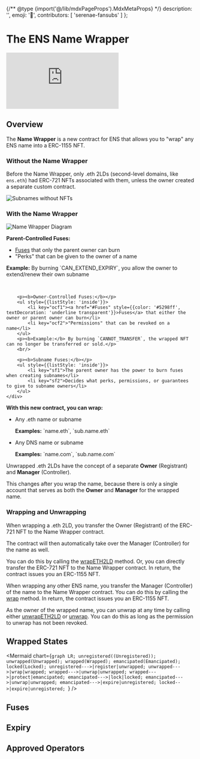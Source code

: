 
{/** @type {import('@/lib/mdxPageProps').MdxMetaProps} */}
    description: '',
    emoji: '🎁',
    contributors: [
        'serenae-fansubs'
    ]
};

# The ENS Name Wrapper

<WIP />

<iframe className="w-full aspect-video rounded-lg shadow-sm" src="https://www.youtube-nocookie.com/embed/njb7jp5_Qoo?si=YyESSjAk4W5btawz" title="YouTube video player" frameBorder="0" allow="accelerometer; autoplay; clipboard-write; encrypted-media; gyroscope; picture-in-picture; web-share" allowFullScreen></iframe>

## Overview

The <b>Name Wrapper</b> is a new contract for ENS that allows you to "wrap" any ENS name into a ERC-1155 NFT.

### Without the Name Wrapper
Before the Name Wrapper, only .eth 2LDs (second-level domains, like `ens.eth`) had ERC-721 NFTs associated with them, unless the owner created a separate custom contract.

<div className="card1">
    <img src="/content/namewrapper/namewrapper-overview-subnames.jpg" alt="Subnames without NFTs" />
</div>

### With the Name Wrapper

<div className="border border-ens-light-border dark:border-ens-dark-border rounded-md not-prose grid grid-cols-2">
  <div className="flex flex-col">
    <div className="grow p-2 flex items-center justify-center">
        <div className="card1">
            <img src="/content/namewrapper/namewrapper-overview-wrapped.jpg" alt="Name Wrapper Diagram" />
        </div>
    </div>
  </div>
  <div className="flex flex-col border-l border-ens-light-border dark:border-ens-dark-border">
    <div className="grow p-2 flow items-left justify-left">
        <p><b>Parent-Controlled Fuses:</b></p>
        <ul style={{listStyle: 'inside'}}>
            <li key="pcf1"><a href="#Fuses" style={{color: '#5298ff', textDecoration: 'underline transparent'}}>Fuses</a> that only the parent owner can burn</li>
            <li key="pcf2">"Perks" that can be given to the owner of a name</li>
        </ul>
        <p><b>Example:</b> By burning `CAN_EXTEND_EXPIRY`, you allow the owner to extend/renew their own subname</p>
        <br/>

        <p><b>Owner-Controlled Fuses:</b></p>
        <ul style={{listStyle: 'inside'}}>
            <li key="ocf1"><a href="#Fuses" style={{color: '#5298ff', textDecoration: 'underline transparent'}}>Fuses</a> that either the owner or parent owner can burn</li>
            <li key="ocf2">"Permissions" that can be revoked on a name</li>
        </ul>
        <p><b>Example:</b> By burning `CANNOT_TRANSFER`, the wrapped NFT can no longer be transferred or sold.</p>
        <br/>

        <p><b>Subname Fuses:</b></p>
        <ul style={{listStyle: 'inside'}}>
            <li key="sf1">The parent owner has the power to burn fuses when creating subnames</li>
            <li key="sf2">Decides what perks, permissions, or guarantees to give to subname owners</li>
        </ul>
    </div>
  </div>
</div>

<b>With this new contract, you can wrap:</b>
<ul>
    <li key="wrapex1">
        <p>Any .eth name or subname</p>
        <p><b>​Examples:</b> `name.eth`, `sub.name.eth`</p>
    </li>
    <li key="wrapex2">
        <p>Any DNS name or subname</p>
        <p><b>​Examples:</b> `name.com`, `sub.name.com`</p>
    </li>
</ul>

Unwrapped .eth 2LDs have the concept of a separate **Owner** (Registrant) and **Manager** (Controller). 

This changes after you wrap the name, because there is only a single account that serves as both the **Owner** and **Manager** for the wrapped name.

### Wrapping and Unwrapping

When wrapping a .eth 2LD, you transfer the Owner (Registrant) of the ERC-721 NFT to the Name Wrapper contract.

The contract will then automatically take over the Manager (Controller) for the name as well. 

You can do this by calling the <a href="https://github.com/ensdomains/ens-contracts/tree/master/contracts/wrapper#wrapeth2ld">wrapETH2LD</a> method. Or, you can directly transfer the ERC-721 NFT to the Name Wrapper contract. In return, the contract issues you an ERC-1155 NFT.

When wrapping any other ENS name, you transfer the Manager (Controller) of the name to the Name Wrapper contract. You can do this by calling the <a href="https://github.com/ensdomains/ens-contracts/tree/master/contracts/wrapper#wrap">wrap</a> method. In return, the contract issues you an ERC-1155 NFT.

As the owner of the wrapped name, you can unwrap at any time by calling either <a href="https://github.com/ensdomains/ens-contracts/tree/master/contracts/wrapper#unwrapeth2ld">unwrapETH2LD</a> or <a href="https://github.com/ensdomains/ens-contracts/tree/master/contracts/wrapper#unwrap">unwrap</a>. You can do this as long as the permission to unwrap has not been revoked.

## Wrapped States

<Mermaid chart={`graph LR;
  unregistered((Unregistered));
  unwrapped(Unwrapped);
  wrapped(Wrapped);
  emancipated(Emancipated);
  locked(Locked);
  unregistered--->|register|unwrapped;
  unwrapped--->|wrap|wrapped;
  wrapped--->|unwrap|unwrapped;
  wrapped--->|protect|emancipated;
  emancipated--->|lock|locked;
  emancipated--->|unwrap|unwrapped;
  emancipated--->|expire|unregistered;
  locked-->|expire|unregistered;
`} />

## Fuses

## Expiry

## Approved Operators



